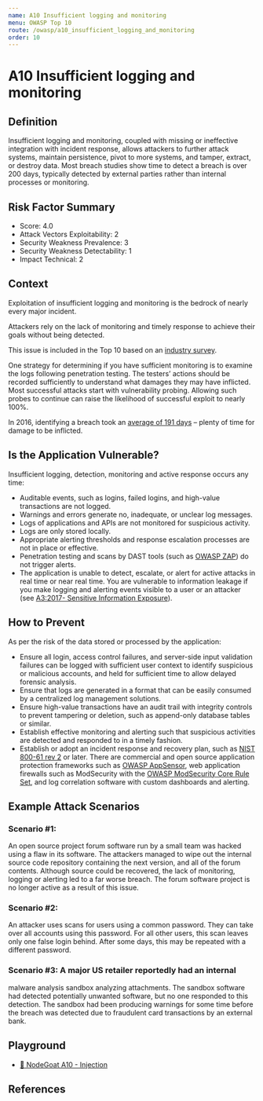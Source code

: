 ```yaml
---
name: A10 Insufficient logging and monitoring
menu: OWASP Top 10
route: /owasp/a10_insufficient_logging_and_monitoring
order: 10
---
```


# A10 Insufficient logging and monitoring


## Definition

Insufficient logging and monitoring, coupled with missing or ineffective integration with incident
response, allows attackers to further attack systems, maintain persistence, pivot to more systems,
and tamper, extract, or destroy data. Most breach studies show time to detect a breach is over
200 days, typically detected by external parties rather than internal processes or monitoring. 

## Risk Factor Summary

- Score: 4.0
- Attack Vectors Exploitability: 2
- Security Weakness Prevalence: 3
- Security Weakness Detectability: 1
- Impact Technical: 2

## Context

Exploitation of insufficient logging and
monitoring is the bedrock of nearly
every major incident.

Attackers rely on the lack of
monitoring and timely response to
achieve their goals without being
detected.

This issue is included in the Top 10 based on an
[industry survey](https://owasp.blogspot.com/2017/08/owasp-top-10-2017-project-update.html).

One strategy for determining if you have sufficient
monitoring is to examine the logs following
penetration testing. The testers’ actions should be
recorded sufficiently to understand what damages
they may have inflicted.
Most successful attacks start with
vulnerability probing. Allowing such
probes to continue can raise the
likelihood of successful exploit to
nearly 100%.

In 2016, identifying a breach took an
[average of 191 days](https://www-01.ibm.com/common/ssi/cgi-bin/ssialias?htmlfid=SEL03130WWEN&) – plenty of time
for damage to be inflicted.

## Is the Application Vulnerable?

Insufficient logging, detection, monitoring and active response
occurs any time:
- Auditable events, such as logins, failed logins, and high-value
transactions are not logged.
- Warnings and errors generate no, inadequate, or unclear log
messages.
- Logs of applications and APIs are not monitored for suspicious
activity.
- Logs are only stored locally.
- Appropriate alerting thresholds and response escalation
processes are not in place or effective.
- Penetration testing and scans by DAST tools (such as [OWASP
ZAP](https://wiki.owasp.org/index.php/OWASP_Zed_Attack_Proxy_Project)) do not trigger alerts.
- The application is unable to detect, escalate, or alert for active
attacks in real time or near real time.
You are vulnerable to information leakage if you make logging
and alerting events visible to a user or an attacker (see [A3:2017-
Sensitive Information Exposure](/owasp/a3_sensitived_data_exposure)).

## How to Prevent

As per the risk of the data stored or processed by the
application:
- Ensure all login, access control failures, and server-side input
validation failures can be logged with sufficient user context to
identify suspicious or malicious accounts, and held for sufficient
time to allow delayed forensic analysis.
- Ensure that logs are generated in a format that can be easily
consumed by a centralized log management solutions.
- Ensure high-value transactions have an audit trail with integrity
controls to prevent tampering or deletion, such as append-only
database tables or similar.
- Establish effective monitoring and alerting such that suspicious
activities are detected and responded to in a timely fashion.
- Establish or adopt an incident response and recovery plan,
such as [NIST 800-61 rev 2](https://csrc.nist.gov/publications/detail/sp/800-61/rev-2/final) or later.
There are commercial and open source application protection
frameworks such as [OWASP AppSensor](https://wiki.owasp.org/index.php/OWASP_AppSensor_Project), web application
firewalls such as ModSecurity with the [OWASP ModSecurity
Core Rule Set](https://owasp.org/www-project-modsecurity-core-rule-set/), and log correlation software with custom
dashboards and alerting. 

## Example Attack Scenarios

### Scenario #1: 
An open source project forum software run by a
small team was hacked using a flaw in its software. The
attackers managed to wipe out the internal source code
repository containing the next version, and all of the forum
contents. Although source could be recovered, the lack of
monitoring, logging or alerting led to a far worse breach. The
forum software project is no longer active as a result of this
issue.

### Scenario #2: 
An attacker uses scans for users using a common
password. They can take over all accounts using this password.
For all other users, this scan leaves only one false login behind.
After some days, this may be repeated with a different password.

### Scenario #3: A major US retailer reportedly had an internal
malware analysis sandbox analyzing attachments. The sandbox
software had detected potentially unwanted software, but no one
responded to this detection. The sandbox had been producing
warnings for some time before the breach was detected due to
fraudulent card transactions by an external bank.

## Playground

- [🐐 NodeGoat A10 - Injection](https://nodegoat.herokuapp.com/tutorial/a10)

## References